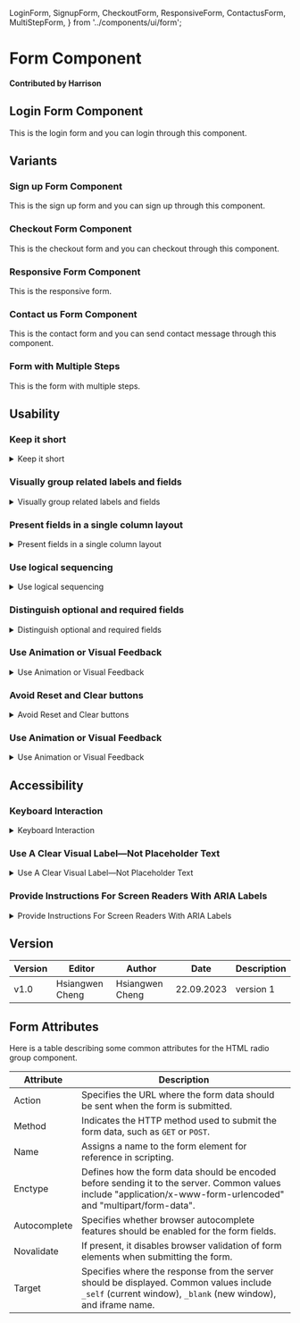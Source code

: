   LoginForm,
  SignupForm,
  CheckoutForm,
  ResponsiveForm,
  ContactusForm,
  MultiStepForm,
} from '../components/ui/form';

# Form Component

**Contributed by Harrison**

## Login Form Component

This is the login form and you can login through this component.

<LoginForm />

## Variants

### Sign up Form Component

This is the sign up form and you can sign up through this component.

<SignupForm />

### Checkout Form Component

This is the checkout form and you can checkout through this component.

<CheckoutForm />

### Responsive Form Component

This is the responsive form.

<ResponsiveForm />

### Contact us Form Component

This is the contact form and you can send contact message through this component.

<ContactusForm />

### Form with Multiple Steps

This is the form with multiple steps.

<MultiStepForm />

## Usability

### Keep it short

<details>
  <summary>Keep it short</summary>
  The mathematician Blaise Pascal famously said: “I have made this longer than usual
  because I have not had time to make it shorter.” This principle applies to web
  forms as well as prose writing. Eliminating unnecessary fields requires more time,
  but the reduced user effort and increased completion rates make it worthwhile.
  Remove fields which collect information that can be (a) derived in some other way,
  (b) collected more conveniently at a later date, or (c) simply omitted. (We recently
  applied this technique to one of our own forms and reduced it from 6 fields down
  to only 2 fields.) Every time you cut a field or question from a form, you increase
  its conversion rate — the business case for this guideline is that simple. [Nielsen
  Norman Group](https://www.nngroup.com/articles/web-form-design/)
</details>

### Visually group related labels and fields

<details>
  <summary>Visually group related labels and fields</summary>
  Labels should be close to the fields they describe (immediately above the field
  for mobile and shorter desktop forms, or next to the field for extremely long desktop
  forms). Avoid ambiguous spacing, where labels are equidistant from multiple fields,
  and make sure to include the label attribute for screen readers. If your form asks
  about two different topics, section it into two separate groups of fields (and
  tag the groups for screen readers). [Nielsen Norman Group](https://www.nngroup.com/articles/web-form-design/)
</details>

### Present fields in a single column layout

<details>
  <summary>Present fields in a single column layout</summary>
  Multiple columns interrupt the vertical momentum of moving down the form. Rather
  than requiring users to visually reorient themselves, keep them in the flow by
  sticking to a single column with a separate row for each field. (Exceptions to
  this rule: short and/or logically related fields such as City, State, and Zip Code
  can be presented on the same row.) [Nielsen Norman Group](https://www.nngroup.com/articles/web-form-design/)
</details>

### Use logical sequencing

<details>
  <summary>Use logical sequencing</summary>
  Stick to standard sequences both for fields (e.g., Credit-card number, Expiration
  date, Security code) and for value choices (e.g., Standard shipping, 2-day shipping,
  1-day shipping). But for field values, also consider usage frequency, and list
  the most common values first when possible. [Nielsen Norman Group](https://www.nngroup.com/articles/web-form-design/)
</details>

### Distinguish optional and required fields

<details>
  <summary>Distinguish optional and required fields</summary>
  First, eliminate as many optional fields as possible (see the first recommendation
  above). If some fields truly are necessary, but only apply to a subset of users,
  don’t make users find out through trial and error. Limit the form to only 1 or
  2 optional fields, and clearly label them as optional.[Nielsen Norman Group](https://www.nngroup.com/articles/web-form-design/)
</details>

### Use Animation or Visual Feedback

<details>
  <summary>Use Animation or Visual Feedback</summary>
  If a field requires a specific format or type of input, state the exact instructions.
  Don’t make users guess your obscure password requirements. The same applies to
  syntax rules such as punctuation or spacing for phone numbers or credit cards.
  (Though as much as possible you should eliminate these arbitrary formatting rules:
  death to parentheses for phone-number area codes!)[Nielsen Norman Group](https://www.nngroup.com/articles/web-form-design/)
</details>

### Avoid Reset and Clear buttons

<details>
  <summary>Avoid Reset and Clear buttons</summary>
  The risk of accidental deletion outweighs the unlikely need to ‘start over’ on
  a web form. In forms that collect extremely sensitive input such as financial information,
  provide a ‘Cancel’ button to support those users who abandon the form and want
  to delete their information. But make sure that the Cancel button has significantly
  less visual prominence than the Submit button, to avoid accidental clicks.[Nielsen
  Norman Group](https://www.nngroup.com/articles/web-form-design/)
</details>

### Use Animation or Visual Feedback

<details>
  <summary>Use Animation or Visual Feedback</summary>
  If a field requires a specific format or type of input, state the exact instructions.
  Don’t make users guess your obscure password requirements. The same applies to
  syntax rules such as punctuation or spacing for phone numbers or credit cards.
  (Though as much as possible you should eliminate these arbitrary formatting rules:
  death to parentheses for phone-number area codes!)[Nielsen Norman Group](https://www.nngroup.com/articles/web-form-design/)
</details>

## Accessibility

### Keyboard Interaction

<details>
  <summary>Keyboard Interaction</summary>
  Keyboards are used by people with vision or mobility impairments to browse internet
  forms. Users can switch between links and form controls by using the `tab` key.
  Because it's quicker and easier on the hands than using a mouse, some people, irrespective
  of their level of competence, prefer to navigate this way.
</details>

### Use A Clear Visual Label—Not Placeholder Text

<details>
  <summary>Use A Clear Visual Label—Not Placeholder Text</summary>
  Visually impaired people often have trouble reading it since there is low contrast
  between the text color and the form field background. Plus, screen readers often
  don’t detect placeholder text. This design also strains short-term memory since
  the text disappears once the user selects the field. These temporary instructions
  are frustrating for just about everyone. It’s easy to forget the text, especially
  if you’re in a frenzy of online multitasking (how many browser tabs do you have
  open right now?). Instead, include a clear visual label above form fields. Continuing
  with our previous example, insert “phone number” above the form. [Meredith Grace
  Kucherov](https://formspree.io/blog/accessible-forms/)
</details>

### Provide Instructions For Screen Readers With ARIA Labels

<details>
  <summary>Provide Instructions For Screen Readers With ARIA Labels</summary>
  ARIA—Accessible Rich Internet Applications—is a set of related HTML attributes
  that includes instructions and information for screen readers. These attributes,
  such as aria-label and aria-labeledby, don’t display anything on the web page.
  Per WebAIM, ARIA should only be used when native HTML is not sufficiently clear.
  ARIA attributes are essential when they provide information that someone relying
  on a screen reader needs to hear to understand the form. [Meredith Grace Kucherov](https://formspree.io/blog/accessible-forms/)
</details>

## Version

| Version | Editor          | Author          | Date       | Description |
| ------- | --------------- | --------------- | ---------- | ----------- |
| v1.0    | Hsiangwen Cheng | Hsiangwen Cheng | 22.09.2023 | version 1   |

## Form Attributes

Here is a table describing some common attributes for the HTML radio group component.

| Attribute    | Description                                                                                                                                                       |
| ------------ | ----------------------------------------------------------------------------------------------------------------------------------------------------------------- |
| Action       | Specifies the URL where the form data should be sent when the form is submitted.                                                                                  |
| Method       | Indicates the HTTP method used to submit the form data, such as `GET` or `POST`.                                                                                  |
| Name         | Assigns a name to the form element for reference in scripting.                                                                                                    |
| Enctype      | Defines how the form data should be encoded before sending it to the server. Common values include "application/x-www-form-urlencoded" and "multipart/form-data". |
| Autocomplete | Specifies whether browser autocomplete features should be enabled for the form fields.                                                                            |
| Novalidate   | If present, it disables browser validation of form elements when submitting the form.                                                                             |
| Target       | Specifies where the response from the server should be displayed. Common values include `_self` (current window), `_blank` (new window), and iframe name.         |
